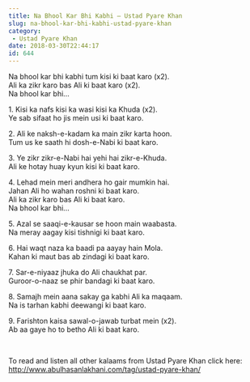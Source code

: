 ```yaml
---
title: Na Bhool Kar Bhi Kabhi – Ustad Pyare Khan
slug: na-bhool-kar-bhi-kabhi-ustad-pyare-khan
category:
 - Ustad Pyare Khan
date: 2018-03-30T22:44:17
id: 644
---
```


<p>Na bhool kar bhi kabhi tum kisi ki baat karo (x2).<br />
Ali ka zikr karo bas Ali ki baat karo (x2).<br />
Na bhool kar bhi…</p>
<p>1. Kisi ka nafs kisi ka wasi kisi ka Khuda (x2).<br />
Ye sab sifaat ho jis mein usi ki baat karo.</p>
<p>2. Ali ke naksh-e-kadam ka main zikr karta hoon.<br />
Tum us ke saath hi dosh-e-Nabi ki baat karo.</p>
<p>3. Ye zikr zikr-e-Nabi hai yehi hai zikr-e-Khuda.<br />
Ali ke hotay huay kyun kisi ki baat karo.</p>
<p>4. Lehad mein meri andhera ho gair mumkin hai.<br />
Jahan Ali ho wahan roshni ki baat karo.<br />
Ali ka zikr karo bas Ali ki baat karo.<br />
Na bhool kar bhi…</p>
<p>5. Azal se saaqi-e-kausar se hoon main waabasta.<br />
Na meray aagay kisi tishnigi ki baat karo.</p>
<p>6. Hai waqt naza ka baadi pa aayay hain Mola.<br />
Kahan ki maut bas ab zindagi ki baat karo.</p>
<p>7. Sar-e-niyaaz jhuka do Ali chaukhat par.<br />
Guroor-o-naaz se phir bandagi ki baat karo.</p>
<p>8. Samajh mein aana sakay ga kabhi Ali ka maqaam.<br />
Na is tarhan kabhi deewangi ki baat karo.</p>
<p>9. Farishton kaisa sawal-o-jawab turbat mein (x2).<br />
Ab aa gaye ho to betho Ali ki baat karo.</p>
<p> </p>
<p>To read and listen all other kalaams from Ustad Pyare Khan click here:<br />
<a href="http://www.abulhasanlakhani.com/tag/ustad-pyare-khan/">http://www.abulhasanlakhani.com/tag/ustad-pyare-khan/</a></p>